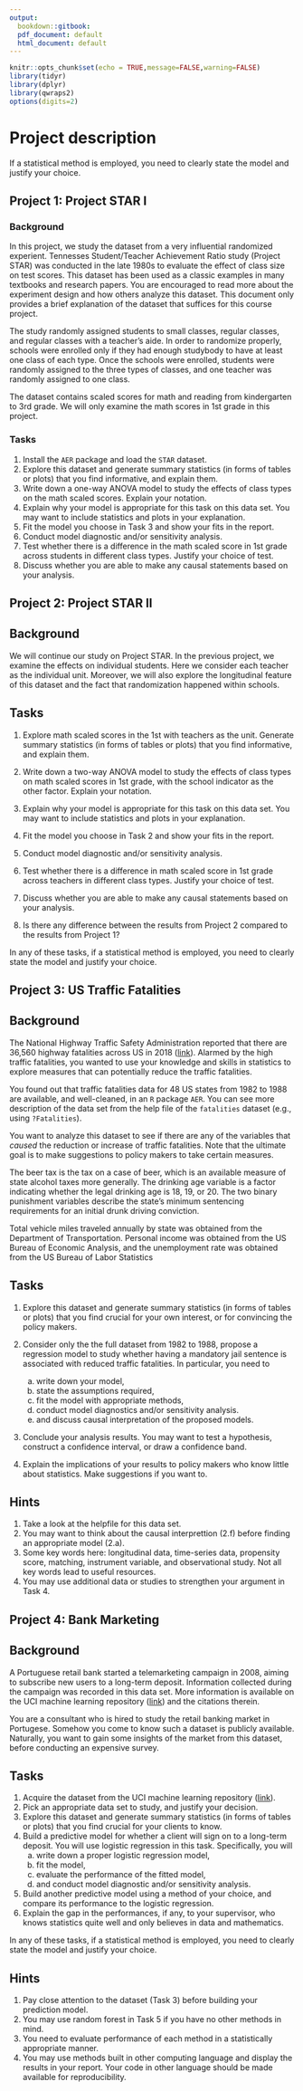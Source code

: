```yaml
---
output:
  bookdown::gitbook:
  pdf_document: default
  html_document: default
---
```


```r
knitr::opts_chunk$set(echo = TRUE,message=FALSE,warning=FALSE)
library(tidyr)
library(dplyr)
library(qwraps2)
options(digits=2)
```


# Project description {#ch:proj}


If a statistical method is employed, you need to clearly state the model and justify your choice.

## Project 1: Project STAR I

### Background

In this project, we study the dataset from a very influential randomized experient. Tennesses  Student/Teacher Achievement Ratio study (Project STAR) was conducted in the late 1980s to evaluate the effect of class size on test scores. This dataset has been used as a classic examples in many textbooks and research papers. You are encouraged to read more about the experiment design and how others analyze this dataset. This document only provides a brief explanation of the dataset that suffices for this course project.


The study randomly assigned students to small classes, regular classes, and regular classes with a teacher's aide. In order to randomize properly, schools were enrolled only if they had enough studybody to have at least one class of each type. Once the schools were enrolled, students were randomly assigned to the three types of classes, and one teacher was randomly assigned to one class.

The dataset contains scaled scores for math and reading from kindergarten to 3rd grade. We will only examine the math scores in 1st grade in this project.


### Tasks


1.  Install the `AER` package and load the `STAR` dataset.  
2.  Explore this dataset and generate summary statistics (in forms of tables or plots) that you find informative, and explain them.  
3.  Write down a one-way ANOVA model to study the effects of class types on the math scaled scores. Explain your notation.
4.  Explain why your model is appropriate for this task on this data set. You may want to include statistics and plots in your explanation.
5.  Fit the model you choose in Task 3 and show your fits in the report.
6.  Conduct model diagnostic and/or sensitivity analysis.
7.  Test whether there is a difference in the math scaled score in 1st grade  across students in different class types. Justify your choice of test.
8.  Discuss whether you are able to make any causal statements based on your analysis.



## Project 2: Project STAR II

## Background

We will continue our study on Project STAR. In the previous project, we examine the effects on individual students. Here we consider each teacher as the individual unit. Moreover, we will also explore the longitudinal feature of this dataset and the fact that randomization happened within schools. 


## Tasks 

1.  Explore math scaled scores in the 1st with teachers as the unit. Generate summary statistics (in forms of tables or plots) that you find informative, and explain them. 

2.  Write down a two-way ANOVA model to study the effects of class types on math scaled scores in 1st grade, with the school indicator as the other factor. Explain your notation. 

3.  Explain why your model is appropriate for this task on this data set. You may want to include statistics and plots in your explanation. 

4.  Fit the model you choose in Task 2 and show your fits in the report. 

5.  Conduct model diagnostic and/or sensitivity analysis. 

6.  Test whether there is a difference in math scaled score in 1st grade across teachers in different class types. Justify your choice of test. 

7.  Discuss whether you are able to make any causal statements based on your analysis. 

8.  Is there any difference between the results from Project 2 compared to the results from Project 1?


In any of these tasks, if a statistical method is employed, you need to clearly state the model and justify your choice. 



## Project 3: US Traffic Fatalities

## Background


The National Highway Traffic Safety Administration reported that there are 36,560  highway fatalities across US in 2018 ([link](nhtsa.gov/press-releases/roadway-fatalities-2018-fars)). 
Alarmed by the high traffic fatalities, you wanted to use your knowledge and skills in statistics to explore measures that can potentially reduce the traffic fatalities. 

You found out that traffic fatalities data for 48 US states from 1982 to 1988 are available, and well-cleaned, in an `R` package `AER`. You can see more description of the data set from the help file of the `fatalities` dataset (e.g., using `?Fatalities`).


You want to analyze this dataset to see if there are any of the variables that *caused* the reduction or increase of traffic fatalities. Note that the ultimate goal is to make suggestions to policy makers to take certain measures. 


The beer tax is the tax on a case of beer, which is an available measure of state alcohol taxes more generally. The drinking age variable is a factor indicating whether the legal drinking age is 18, 19, or 20. The two binary punishment variables describe the state's minimum sentencing requirements for an initial drunk driving conviction.

Total vehicle miles traveled annually by state was obtained from the Department of Transportation. Personal income was obtained from the US Bureau of Economic Analysis, and the unemployment rate was obtained from the US Bureau of Labor Statistics




## Tasks 

1.  Explore this dataset and generate summary statistics (in forms of tables or plots) that you find crucial for your own interest, or for convincing the policy makers. 

2.  Consider only the the full dataset from 1982 to 1988, propose a regression model to study whether having a mandatory jail sentence is associated with reduced traffic fatalities. In particular, you need to 
    a.  write down your model,
    b.  state the assumptions required, 
    d.  fit the model with appropriate methods,
    e.  conduct model diagnostics and/or sensitivity analysis. 
    f.  and discuss causal interpretation of the proposed models. 
    
3.  Conclude your analysis results. You may want to test a hypothesis, construct a confidence interval, or draw a confidence band. 

4.  Explain the implications of your results to policy makers who know little about statistics. Make suggestions if you want to. 

## Hints

1.  Take a look at the helpfile for this data set. 
2.  You may want to think about the causal interprettion (2.f) before finding an appropriate model (2.a).
3.  Some key words here: longitudinal data, time-series data, propensity score, matching, instrument variable, and observational study. Not all key words lead to useful resources. 
4.  You may use additional data or studies to strengthen your argument in Task 4. 



## Project 4: Bank Marketing

## Background

A Portuguese retail bank started a telemarketing campaign in 2008, aiming to subscribe new users to a long-term deposit. Information collected during the campaign was recorded in this data set. More information is available on the UCI machine learning repository  ([link](https://archive.ics.uci.edu/ml/datasets/Bank+Marketing#)) and the citations therein. 

You are a consultant who is hired to study the retail banking market in Portugese. Somehow you come to know such a dataset is publicly available. Naturally, you want to gain some insights of the market from this dataset, before conducting an expensive survey. 

## Tasks 

1.  Acquire the dataset from the UCI machine learning repository ([link](https://archive.ics.uci.edu/ml/datasets/Bank+Marketing#)). 
2.  Pick an appropriate data set to study, and justify your decision. 
3.  Explore this dataset and generate summary statistics (in forms of tables or plots) that you find crucial for your clients to know. 
4.  Build a predictive model for whether a client will sign on to a long-term deposit. You will use logistic regression in this task. Specifically, you will
    a.  write down a proper logistic regression model,
    b.  fit the model,
    c.  evaluate the performance of the fitted model,
    d.  and conduct model diagnostic and/or sensitivity analysis. 
5.  Build another predictive model using a method of your choice, and compare its performance to the logistic regression.
6.  Explain the gap in the performances, if any, to your supervisor, who knows statistics quite well and only believes in data and mathematics.  

In any of these tasks, if a statistical method is employed, you need to clearly state the model and justify your choice. 

## Hints

1.  Pay close attention to the dataset (Task 3) before building your prediction model.
2.  You may use random forest in Task 5 if you have no other methods in mind. 
3.  You need to evaluate performance of each method in a statistically appropriate manner. 
4.  You may use methods built in other computing language and display the results in your report. Your code in other language should be made available for reproducibility. 



